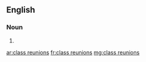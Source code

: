 ==English==

===Noun===
{{head|en|plural}}

# {{plural of|class reunion|lang=en}}

[[ar:class reunions]]
[[fr:class reunions]]
[[mg:class reunions]]
